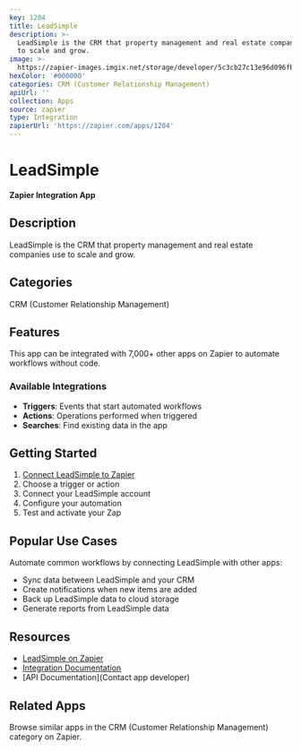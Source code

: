 ```yaml
---
key: 1204
title: LeadSimple
description: >-
  LeadSimple is the CRM that property management and real estate companies use
  to scale and grow.
image: >-
  https://zapier-images.imgix.net/storage/developer/5c3cb27c13e96d096fbf4ec02be296ad.png?auto=format%2Ccompress&ixlib=python-3.0.0&q=50
hexColor: '#000000'
categories: CRM (Customer Relationship Management)
apiUrl: ''
collection: Apps
source: zapier
type: Integration
zapierUrl: 'https://zapier.com/apps/1204'
---
```

# LeadSimple

**Zapier Integration App**

## Description

LeadSimple is the CRM that property management and real estate companies use to scale and grow.

## Categories

CRM (Customer Relationship Management)

## Features

This app can be integrated with 7,000+ other apps on Zapier to automate workflows without code.

### Available Integrations

- **Triggers**: Events that start automated workflows
- **Actions**: Operations performed when triggered
- **Searches**: Find existing data in the app

## Getting Started

1. [Connect LeadSimple to Zapier](https://zapier.com/apps/1204)
2. Choose a trigger or action
3. Connect your LeadSimple account
4. Configure your automation
5. Test and activate your Zap

## Popular Use Cases

Automate common workflows by connecting LeadSimple with other apps:

- Sync data between LeadSimple and your CRM
- Create notifications when new items are added
- Back up LeadSimple data to cloud storage
- Generate reports from LeadSimple data

## Resources

- [LeadSimple on Zapier](https://zapier.com/apps/1204)
- [Integration Documentation](https://zapier.com/apps/1204/integrations)
- [API Documentation](Contact app developer)

## Related Apps

Browse similar apps in the CRM (Customer Relationship Management) category on Zapier.

